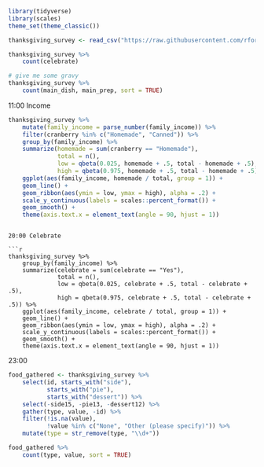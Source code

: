 ```r
library(tidyverse)
library(scales)
theme_set(theme_classic())

thanksgiving_survey <- read_csv("https://raw.githubusercontent.com/rfordatascience/tidytuesday/refs/heads/main/data/2018/2018-11-20/thanksgiving_meals.csv")
```

```r
thanksgiving_survey %>% 
    count(celebrate)

# give me some gravy
thanksgiving_survey %>%
    count(main_dish, main_prep, sort = TRUE)
```

11:00 Income

```r
thanksgiving_survey %>% 
    mutate(family_income = parse_number(family_income)) %>% 
    filter(cranberry %in% c("Homemade", "Canned")) %>% 
    group_by(family_income) %>% 
    summarize(homemade = sum(cranberry == "Homemade"),
              total = n(),
              low = qbeta(0.025, homemade + .5, total - homemade + .5),
              high = qbeta(0.975, homemade + .5, total - homemade + .5)) %>% 
    ggplot(aes(family_income, homemade / total, group = 1)) +
    geom_line() +
    geom_ribbon(aes(ymin = low, ymax = high), alpha = .2) + 
    scale_y_continuous(labels = scales::percent_format()) +
    geom_smooth() +
    theme(axis.text.x = element_text(angle = 90, hjust = 1))
 ```
```

20:00 Celebrate

```r
thanksgiving_survey %>% 
    group_by(family_income) %>% 
    summarize(celebrate = sum(celebrate == "Yes"),
              total = n(),
              low = qbeta(0.025, celebrate + .5, total - celebrate + .5),
              high = qbeta(0.975, celebrate + .5, total - celebrate + .5)) %>% 
    ggplot(aes(family_income, celebrate / total, group = 1)) +
    geom_line() +
    geom_ribbon(aes(ymin = low, ymax = high), alpha = .2) + 
    scale_y_continuous(labels = scales::percent_format()) +
    geom_smooth() +
    theme(axis.text.x = element_text(angle = 90, hjust = 1))
```

23:00

```r
food_gathered <- thanksgiving_survey %>% 
    select(id, starts_with("side"),
           starts_with("pie"),
           starts_with("dessert")) %>% 
    select(-side15, -pie13, -dessert12) %>% 
    gather(type, value, -id) %>% 
    filter(!is.na(value),
           !value %in% c("None", "Other (please specify)")) %>% 
    mutate(type = str_remove(type, "\\d+"))
```

```r
food_gathered %>% 
    count(type, value, sort = TRUE)
```


